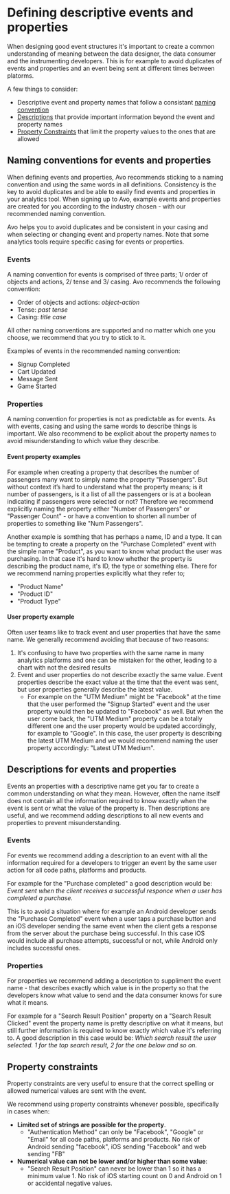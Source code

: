 
# Defining descriptive events and properties

When designing good event structures it's important to create a common understanding of meaning between the data designer, the data consumer and the instrumenting developers. This is for example to avoid duplicates of events and properties and an event being sent at different times between platorms.

A few things to consider:

- Descriptive event and property names that follow a consistant <a href="#naming-conventions">naming convention</a>
- <a href="#descriptions">Descriptions</a> that provide important information beyond
  the event and property names
- <a href="#property-constraints">Property Constraints</a> that limit the property
  values to the ones that are allowed

## <a name="naming-conventions"></a> Naming conventions for events and properties

When defining events and properties, Avo recommends sticking to a naming
convention and using the same words in all definitions. Consistency is the key
to avoid duplicates and be able to easily find events and properties in your
analytics tool. When signing up to Avo, example events and properties are
created for you according to the industry chosen - with our recommended naming
convention.

Avo helps you to avoid duplicates and be consistent in your casing and when
selecting or changing event and property names. Note that some analytics tools
require specific casing for events or properties.

### Events

A naming convention for events is comprised of three parts; 1/ order of objects and
actions, 2/ tense and 3/ casing. Avo recommends the following convention:

- Order of objects and actions: _object-action_
- Tense: _past tense_
- Casing: _title case_

All other naming conventions are supported and no matter which one you choose,
we recommend that you try to stick to it.

Examples of events in the recommended naming convention:

- Signup Completed
- Cart Updated
- Message Sent
- Game Started

### Properties

A naming convention for properties is not as predictable as for events. As with
events, casing and using the same words to describe things is important. We also recommend to be explicit about the property names to avoid misunderstanding to which value they describe.

#### Event property examples

For example when creating a property that describes the number of passengers
many want to simply name the property "Passengers". But without context it’s
hard to understand what the property means; is it number of passengers, is it a
list of all the passengers or is at a boolean indicating if passengers were
selected or not? Therefore we recommend explicitly naming the property either "Number
of Passengers" or "Passenger Count" - or have a convention to shorten all number of properties to
something like "Num Passengers".

Another example is somthing that has perhaps a name, ID and a type. It can be tempting to create a property on the "Purchase Completed" event with the simple name "Product", as you want to know what product the user was purchasing. In that case it's hard to know whether the property is describing the product name, it's ID, the type or something else. There for we recommend naming properties explicitly what they refer to;

- "Product Name"
- "Product ID"
- "Product Type"

#### User property example

Often user teams like to track event and user properties that have the same name. We generally recommend avoiding that because of two reasons:

1. It's confusing to have two properties with the same name in many analytics platforms and one can be mistaken for the other, leading to a chart with not the desired results
2. Event and user properties do not describe exactly the same value. Event properties describe the exact value at the time that the event was sent, but user properties generally describe the latest value.
   - For example on the "UTM Medium" might be "Facebook" at the time that the user performed the "Signup Started" event and the user property would then be updated to "Facebook" as well. But when the user come back, the "UTM Medium" property can be a totally different one and the user property would be updated accordingly, for example to "Google". In this case, the user property is describing the latest UTM Medium and we would recommend naming the user property accordingly: "Latest UTM Medium".

## <a name="descriptions"></a> Descriptions for events and properties

Events an properties with a descriptive name get you far to create a common understanding on what they mean. However, often the name itself does not contain all the information required to know exactly when the event is sent or what the value of the property is. Then descriptions are useful, and we recommend adding descriptions to all new events and properties to prevent misunderstanding.

### Events

For <Link passHref href="/workspace/tracking-plan#event-defintion"><a>events</a></Link> we recommend adding a description to an event with all the information required for a developers to trigger an event by the same user action for all code paths, platforms and products.

For example for the "Purchase completed" a good description would be: _Event sent when the client receives a successful responce when a user has completed a purchase._

This is to avoid a situation where for example an Android developer sends the "Purchase Completed" event when a user taps a purchase button and an iOS developer sending the same event when the client gets a response from the server about the purchase being successful. In this case iOS would include all purchase attempts, successful or not, while Android only includes successful ones.

### Properties

For properties we recommend adding a description to suppliment the event name - that describes exactly which value is in the property so that the developers know what value to send and the data consumer knows for sure what it means.

For example for a "Search Result Position" property on a "Search Result Clicked" event the property name is pretty descriptive on what it means, but still further information is required to know exactly which value it's referring to. A good description in this case would be: _Which search result the user selected. 1 for the top search result, 2 for the one below and so on._

## <a name="property-constraints"></a> Property constraints

<Link passHref href="/workspace/tracking-plan#property-types-and-constraints">
  <a>Property constraints</a>
</Link> are very useful to ensure that the correct spelling or allowed numerical
values are sent with the event.

We recommend using property constraints whenever possible, specifically in cases when:

- **Limited set of strings are possible for the property**.
  - "Authentication Method" can only be "Facebook", "Google" or "Email" for all code paths, platforms and products. No risk of Android sending "facebook", iOS sending "Facebook" and web sending "FB"
- **Numerical value can not be lower and/or higher than some value**:
  - "Search Result Position" can never be lower than 1 so it has a minimum value 1. No risk of iOS starting count on 0 and Android on 1 or accidental negative values.
